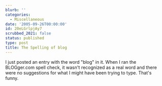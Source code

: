 ```yaml
---
blurb: ''
categories:
  - Miscellaneous
date: '2005-09-26T00:00:00'
id: 20eLGrlpjAy7
scrubbed_2021: false
status: published
type: post
title: The Spelling of blog
---
```


I just posted an entry with the word "blog" in it. When I ran the
BLOGger.com spell check, it wasn't recognized as a real word and
there were no suggestions for what I might have been trying to
type. That's funny.
